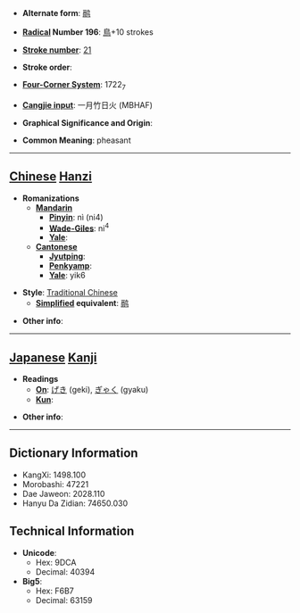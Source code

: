 * '''Alternate form''': [[鹝]]

* '''[[Wiktionary:Chinese radical index| Radical]] Number 196''': [[Wiktionary:Chinese radical index 鳥|鳥]]+10 strokes

* '''[[Wiktionary:Chinese total strokes index|Stroke number]]''': [[Wiktionary:Chinese total strokes index 21|21]]

* '''Stroke order''': 

* '''[[Wiktionary:Chinese four corner index|Four-Corner System]]''': 1722<sub>7</sub>

* '''[[Wiktionary:Chinese Cangjie index|Cangjie input]]''': 一月竹日火 (MBHAF)

* '''Graphical Significance and Origin''': 

* '''Common Meaning''': pheasant

----

== [[Chinese]] [[Hanzi]] ==

* '''Romanizations'''
** '''[[Mandarin]]'''
*** '''[[Pinyin]]''': nì (ni4)
*** '''[[Wade-Giles]]''': ni<sup>4</sup>
*** '''[[Yale]]''': 
** '''[[Cantonese]]'''
*** '''[[Jyutping]]''':
*** '''[[Penkyamp]]''': 
*** '''[[Yale]]''': yik6

* '''Style''': [[Traditional Chinese]] 
** '''[[Simplified Chinese|Simplified]] equivalent''': [[鹝]]

* '''Other info''': 

----

== [[Japanese]] [[Kanji]] ==

* '''Readings'''
** '''[[On]]''': [[げき]] (geki), [[ぎゃく]] (gyaku)
** '''[[Kun]]''': 

* '''Other info''':  

----

== Dictionary Information ==

* KangXi: 1498.100
* Morobashi: 47221
* Dae Jaweon: 2028.110
* Hanyu Da Zidian: 74650.030

== Technical Information ==

* '''Unicode''':
** Hex: 9DCA
** Decimal: 40394
* '''Big5''':
** Hex: F6B7
** Decimal: 63159